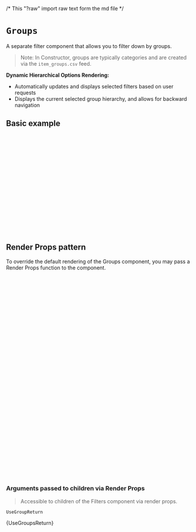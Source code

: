 /* This "?raw" import raw text form the md file */

<Meta of={GroupsStories} />

# `Groups`

A separate filter component that allows you to filter down by groups.

> Note: In Constructor, groups are typically categories and are created via the `item_groups.csv` feed.

**Dynamic Hierarchical Options Rendering:**

- Automatically updates and displays selected filters based on user requests
- Displays the current selected group hierarchy, and allows for backward navigation

<Canvas of={GroupsStories.Primary} />

## Basic example

```jsx
import { CioPlp, CioPlpGrid, Groups, utils } from '@constructor-io/constructorio-ui-plp';
import '@constructor-io/constructorio-ui-plp/styles.css';

const DEMO_API_KEY = 'key_M57QS8SMPdLdLx4x';

export default function MyComponent() {
  return (
    <CioPlp apiKey={DEMO_API_KEY}>
      <CioPlpGrid>
        {(props) => {
          if (utils.isPlpSearchDataResults(props.data)) {
            return <Groups groups={props.data.response.groups} />;
          }
        }}
      </CioPlpGrid>
    </CioPlp>
  );
}
```

## Render Props pattern

To override the default rendering of the Groups component, you may pass a Render Props function to the component.

```jsx
import { CioPlp, CioPlpGrid, Groups, utils } from '@constructor-io/constructorio-ui-plp';
import '@constructor-io/constructorio-ui-plp/styles.css';

const DEMO_API_KEY = 'key_M57QS8SMPdLdLx4x';

function MyCustomGroups(props) {
  const {
    groupOptions,
    currentGroupId,
    breadcrumbs,
    currentPage,
    initialNumOptions,
    isShowAll,
    optionsToRender,
  } = props;
  return <pre>{JSON.stringify(groupOptions, null, 2)}</pre>;
}

export default function MyComponent() {
  return (
    <CioPlp apiKey={DEMO_API_KEY}>
      <CioPlpGrid>
        {(props) => {
          if (utils.isPlpSearchDataResults(props.data)) {
            return (
              <Groups groups={props.data.response.groups}>
                {(groupProps) => {
                  return <MyCustomGroups {...groupProps} />;
                }}
              </Groups>
            );
          }
        }}
      </CioPlpGrid>
    </CioPlp>
  );
}
```

### Arguments passed to children via Render Props

> Accessible to children of the Filters component via render props.

`UseGroupReturn`

<Markdown>{UseGroupsReturn}</Markdown>
